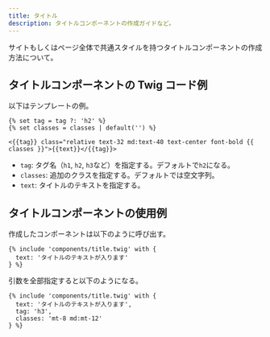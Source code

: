 ```yaml
---
title: タイトル
description: タイトルコンポーネントの作成ガイドなど。
---
```



サイトもしくはページ全体で共通スタイルを持つタイトルコンポーネントの作成方法について。

## タイトルコンポーネントの Twig コード例

以下はテンプレートの例。

```twig
{% set tag = tag ?: 'h2' %}
{% set classes = classes | default('') %}

<{{tag}} class="relative text-32 md:text-40 text-center font-bold {{ classes }}">{{text}}</{{tag}}>
```

- `tag`: タグ名（`h1`, `h2`, `h3`など）を指定する。デフォルトで`h2`になる。
- `classes`: 追加のクラスを指定する。デフォルトでは空文字列。
- `text`: タイトルのテキストを指定する。

## タイトルコンポーネントの使用例

作成したコンポーネントは以下のように呼び出す。

```twig
{% include 'components/title.twig' with {
  text: 'タイトルのテキストが入ります'
} %}
```

引数を全部指定すると以下のようになる。

```twig
{% include 'components/title.twig' with {
  text: 'タイトルのテキストが入ります',
  tag: 'h3',
  classes: 'mt-8 md:mt-12'
} %}
```
